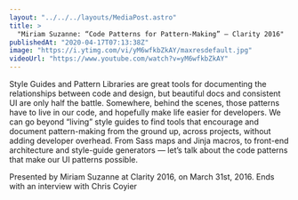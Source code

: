 ```yaml
---
layout: "../../../layouts/MediaPost.astro"
title: >
  "Miriam Suzanne: “Code Patterns for Pattern-Making” — Clarity 2016"
publishedAt: "2020-04-17T07:13:38Z"
image: "https://i.ytimg.com/vi/yM6wfkbZkAY/maxresdefault.jpg"
videoUrl: "https://www.youtube.com/watch?v=yM6wfkbZkAY"
---
```


Style Guides and Pattern Libraries are great tools for documenting the relationships between code and design, but beautiful docs and consistent UI are only half the battle. Somewhere, behind the scenes, those patterns have to live in our code, and hopefully make life easier for developers. We can go beyond “living” style guides to find tools that encourage and document pattern-making from the ground up, across projects, without adding developer overhead. From Sass maps and Jinja macros, to front-end architecture and style-guide generators — let’s talk about the code patterns that make our UI patterns possible.

Presented by Miriam Suzanne at Clarity 2016, on March 31st, 2016. Ends with an interview with Chris Coyier
